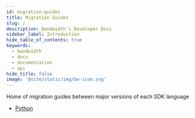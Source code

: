 ```yaml
---
id: migration-guides
title: Migration Guides
slug: /
description: Bandwidth's Developer Docs
sidebar_label: Introduction
hide_table_of_contents: true
keywords:
  - bandwidth
  - docs
  - documentation
  - api
hide_title: false
image: '@site/static/img/bw-icon.svg'
---
```


Home of migration guides between major versions of each SDK language

* [Python](//migration-guides/python//)
